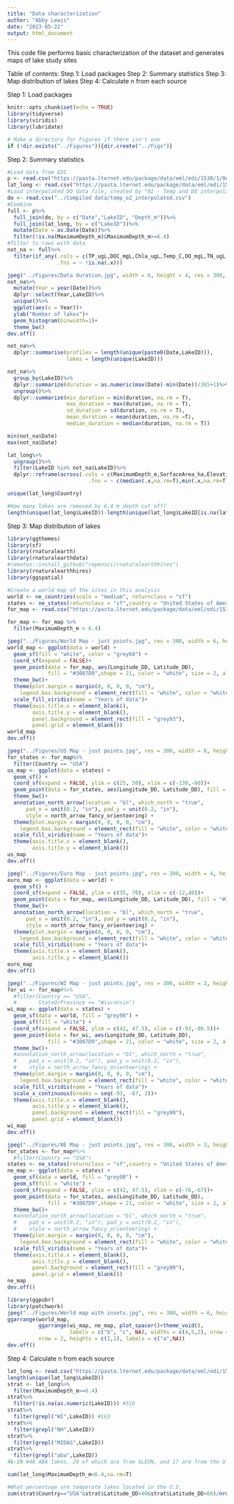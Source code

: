 ```yaml
---
title: "Data characterization"
author: "Abby Lewis"
date: "2023-05-22"
output: html_document
---
```


This code file performs basic characterization of the dataset and generates maps of lake study sites

Table of contents:
Step 1: Load packages
Step 2: Summary statistics
Step 3: Map distribution of lakes
Step 4: Calculate n from each source


Step 1: Load packages
```r
knitr::opts_chunk$set(echo = TRUE)
library(tidyverse)
library(viridis)
library(lubridate)

# Make a directory for Figures if there isn't one
if (!dir.exists("../Figures")){dir.create("../Figs")}
```


Step 2: Summary statistics
```r
#Load data from EDI
p <- read.csv("https://pasta.lternet.edu/package/data/eml/edi/1530/1/0ece9d7b67cd49741ed7ee60192832e4")
lat_long <- read.csv("https://pasta.lternet.edu/package/data/eml/edi/1530/1/fadd3eaa25b5fdd1fc4efba70e660579")
#Load interpolated DO data file, created by "02 - Temp and DO interpolation.Rmd"
do <- read.csv("../Compiled data/temp_o2_interpolated.csv")
#Combine
full <- p%>%
  full_join(do, by = c("Date","LakeID", "Depth_m"))%>%
  full_join(lat_long, by = c("LakeID"))%>%
  mutate(Date = as.Date(Date))%>%
  filter(!is.na(MaximumDepth_m)&MaximumDepth_m>=6.4)
#filter to rows with data
not_na <- full%>%
  filter(if_any(.cols = c(TP_ugL,DOC_mgL,Chla_ugL,Temp_C,DO_mgL,TN_ugL),
                .fns = ~ !is.na(.x)))

jpeg("../Figures/Data duration.jpg", width = 6, height = 4, res = 300, units = "in")
not_na%>%
  mutate(Year = year(Date))%>%
  dplyr::select(Year,LakeID)%>%
  unique()%>%
  ggplot(aes(x = Year))+
  ylab("Number of lakes")+
  geom_histogram(binwidth=1)+
  theme_bw()
dev.off()

not_na%>%
  dplyr::summarise(profiles = length(unique(paste0(Date,LakeID))),
                   lakes = length(unique(LakeID)))

not_na%>%
  group_by(LakeID)%>%
  dplyr::summarize(duration = as.numeric(max(Date)-min(Date))/365+1)%>%
  ungroup()%>%
  dplyr::summarize(min_duration = min(duration, na.rm = T),
                   max_duration = max(duration, na.rm = T),
                   sd_duration = sd(duration, na.rm = T),
                   mean_duration = mean(duration, na.rm =T),
                   median_duration = median(duration, na.rm = T))

min(not_na$Date)
max(not_na$Date)

lat_long%>%
  ungroup()%>%
  filter(LakeID %in% not_na$LakeID)%>%
  dplyr::reframe(across(.cols = c(MaximumDepth_m,SurfaceArea_ha,Elevation_m,Latitude_DD),
                          .fns = ~ c(median(.x,na.rm=T),min(.x,na.rm=T),max(.x,na.rm=T))))

unique(lat_long$Country)

#How many lakes are removed by 6.4 m depth cut off?
length(unique(lat_long$LakeID))-length(unique(lat_long$LakeID[is.na(lat_long$MaximumDepth_m)|lat_long$MaximumDepth_m>6.4])) #158
```


Step 3: Map distribution of lakes
```r
library(ggthemes)
library(sf)
library(rnaturalearth)
library(rnaturalearthdata)
#remotes::install_github("ropensci/rnaturalearthhires")
library(rnaturalearthhires)
library(ggspatial)

#Create a world map of the sites in this analysis
world <- ne_countries(scale = "medium", returnclass = "sf")
states <- ne_states(returnclass = "sf",country = "United States of America")
for_map <- read.csv("https://pasta.lternet.edu/package/data/eml/edi/1530/1/fadd3eaa25b5fdd1fc4efba70e660579")

for_map <- for_map %>%
  filter(MaximumDepth_m > 6.4)

jpeg("../Figures/World Map - just points.jpg", res = 300, width = 6, height = 3.2, units = "in")
world_map <- ggplot(data = world) +
  geom_sf(fill = "white", color = "grey60") +
  coord_sf(expand = FALSE)+
  geom_point(data = for_map, aes(Longitude_DD, Latitude_DD), 
             fill = "#3087D9",shape = 21, color = "white", size = 2, alpha  =.7, stroke = .4)+
  theme_bw()+
  theme(plot.margin = margin(0, 0, 0, 0, "cm"),
    legend.box.background = element_rect(fill = "white", color = "white"))+
  scale_fill_viridis(name = "Years of data")+
  theme(axis.title.x = element_blank(),
        axis.title.y = element_blank(),
        panel.background = element_rect(fill = "grey93"),
        panel.grid = element_blank())
world_map
dev.off()

jpeg("../Figures/US Map - just points.jpg", res = 300, width = 6, height = 3, units = "in")
for_states <- for_map%>%
  filter(Country == "USA")
us_map <- ggplot(data = states) +
  geom_sf() +
  coord_sf(expand = FALSE, ylim = c(25, 50), xlim = c(-130,-60))+
  geom_point(data = for_states, aes(Longitude_DD, Latitude_DD), fill = "#3087D9",shape = 21, color = "white", size = 2.5, alpha  =.2, stroke = .4)+
  theme_bw()+
  annotation_north_arrow(location = "bl", which_north = "true", 
      pad_x = unit(0.2, "in"), pad_y = unit(0.2, "in"),
      style = north_arrow_fancy_orienteering) +
  theme(plot.margin = margin(0, 0, 0, 0, "cm"),
    legend.box.background = element_rect(fill = "white", color = "white"))+
  scale_fill_viridis(name = "Years of data")+
  theme(axis.title.x = element_blank(),
        axis.title.y = element_blank())
us_map
dev.off()

jpeg("../Figures/Euro Map - just points.jpg", res = 300, width = 4, height = 4, units = "in")
euro_map <- ggplot(data = world) +
  geom_sf() +
  coord_sf(expand = FALSE, ylim = c(35, 70), xlim = c(-12,40))+
  geom_point(data = for_map, aes(Longitude_DD, Latitude_DD), fill = "#3087D9",shape = 21, color = "white", size = 2.8, alpha  =.5, stroke = .4)+
  theme_bw()+
  annotation_north_arrow(location = "bl", which_north = "true", 
      pad_x = unit(0.2, "in"), pad_y = unit(0.2, "in"),
      style = north_arrow_fancy_orienteering) +
  theme(plot.margin = margin(0, 0, 0, 0, "cm"),
    legend.box.background = element_rect(fill = "white", color = "white"))+
  scale_fill_viridis(name = "Years of data")+
  theme(axis.title.x = element_blank(),
        axis.title.y = element_blank())
euro_map
dev.off()

jpeg("../Figures/WI Map - just points.jpg", res = 300, width = 3, height = 3, units = "in")
for_wi <- for_map#%>%
  #filter(Country == "USA", 
  #       StateOrProvince == "Wisconsin")
wi_map <- ggplot(data = states) +
  geom_sf(data = world, fill = "grey90") +
  geom_sf(fill = "white") +
  coord_sf(expand = FALSE, ylim = c(42, 47.5), xlim = c(-93,-86.5))+
  geom_point(data = for_wi, aes(Longitude_DD, Latitude_DD), 
             fill = "#3087D9",shape = 21, color = "white", size = 2, alpha  = .5, stroke = .4)+
  theme_bw()+
  #annotation_north_arrow(location = "bl", which_north = "true", 
  #    pad_x = unit(0.2, "in"), pad_y = unit(0.2, "in"),
  #    style = north_arrow_fancy_orienteering) +
  theme(plot.margin = margin(0, 0, 0, 0, "cm"),
    legend.box.background = element_rect(fill = "white", color = "white"))+
  scale_fill_viridis(name = "Years of data")+
  scale_x_continuous(breaks = seq(-93, -87, 2))+
  theme(axis.title.x = element_blank(),
        axis.title.y = element_blank(),
        panel.background = element_rect(fill = "grey90"),
        panel.grid = element_blank())
wi_map
dev.off()

jpeg("../Figures/NE Map - just points.jpg", res = 300, width = 3, height = 3, units = "in")
for_states <- for_map#%>%
  #filter(Country == "USA")
states <- ne_states(returnclass = "sf",country = "United States of America")
ne_map <- ggplot(data = states) +
  geom_sf(data = world, fill = "grey98") +
  geom_sf(fill = "white") +
  coord_sf(expand = FALSE, ylim = c(42, 47.5), xlim = c(-76,-67))+
  geom_point(data = for_states, aes(Longitude_DD, Latitude_DD), 
             fill = "#3087D9",shape = 21, color = "white", size = 2, alpha  = .5, stroke = .4)+
  theme_bw()+
  #annotation_north_arrow(location = "bl", which_north = "true", 
  #    pad_x = unit(0.2, "in"), pad_y = unit(0.2, "in"),
  #    style = north_arrow_fancy_orienteering) +
  theme(plot.margin = margin(0, 0, 0, 0, "cm"),
    legend.box.background = element_rect(fill = "white", color = "white"))+
  scale_fill_viridis(name = "Years of data")+
  theme(axis.title.x = element_blank(),
        axis.title.y = element_blank(),
        panel.background = element_rect(fill = "grey90"),
        panel.grid = element_blank())
ne_map
dev.off()

library(ggpubr)
library(patchwork)
jpeg("../Figures/World map with insets.jpg", res = 300, width = 6, height = 5, units = "in")
ggarrange(world_map, 
          ggarrange(wi_map, ne_map, plot_spacer()+theme_void(), 
                    labels = c("b", "c", NA), widths = c(4,5,2), nrow = 1), 
          nrow = 2, heights = c(2,1), labels = c("a",NA))
dev.off()
```


Step 4: Calculate n from each source
```r
lat_long <- read.csv("https://pasta.lternet.edu/package/data/eml/edi/1530/1/fadd3eaa25b5fdd1fc4efba70e660579")
length(unique(lat_long$LakeID))
strat <- lat_long%>%
  filter(MaximumDepth_m>=6.4)
strat%>%
  filter(!is.na(as.numeric(LakeID))) #316
strat%>%
  filter(grepl("WI",LakeID)) #163
strat%>%
  filter(grepl("NH",LakeID))
strat%>%
  filter(grepl("MIDAS",LakeID))
strat%>%
  filter(grepl("aba",LakeID))
46-29 #46 ABA lakes, 29 of which are from GLEON, and 17 are from the U.S. Adirondack lakes database

sum(lat_long$MaximumDepth_m<6.4,na.rm=T)

#What percentage are temperate lakes located in the U.S.
sum(strat$Country=="USA"&strat$Latitude_DD>40&strat$Latitude_DD<60)/nrow(strat)
```